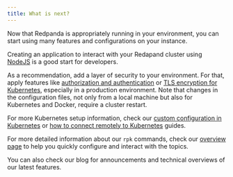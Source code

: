```yaml
---
title: What is next?
---
```


Now that Redpanda is appropriately running in your environment, you can start using many features and configurations on your instance.

Creating an application to interact with your Redapand cluster using [NodeJS](/docs/features/guide-nodejs) is a good start for developers.

As a recommendation, add a layer of security to your environment. For that, apply features like [authorization and authentication](/docs/features/acls) or [TLS encryption for Kubernetes](/docs/features/tls-kubernetes), especially in a production environment. Note that changes in the configuration files, not only from a local machine but also for Kubernetes and Docker, require a cluster restart.

For more Kubernetes setup information, check our [custom configuration in Kubernetes](/docs/features/kubernetes-additional-config) or [how to connect remotely to Kubernetes](/docs/features/kubernetes-external-connect) guides.

For more detailed information about our `rpk` commands, check our [overview page](/docs/reference/rpk-commands) to help you quickly configure and interact with the topics.

You can also check our blog for announcements and technical overviews of our latest features.
